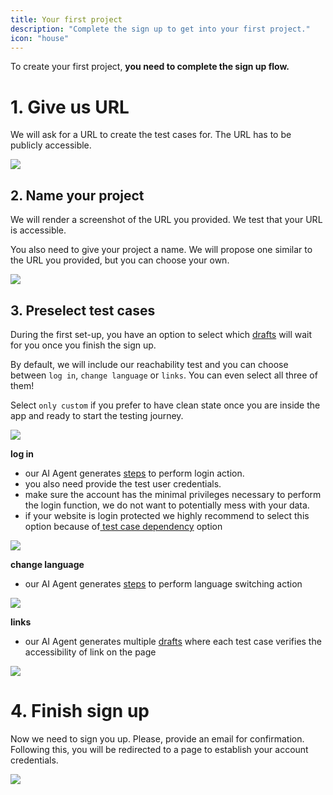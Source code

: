 ```yaml
---
title: Your first project
description: "Complete the sign up to get into your first project."
icon: "house"
---
```


To create your first project, **you need to complete the sign up flow.**

# 1. Give us URL

We will ask for a URL to create the test cases for. The URL has to be publicly accessible.

<Frame caption="caption goes here">
  <img src="images/get-started/your-first-project/give-us-url.png" />
</Frame>

## 2. Name your project

We will render a screenshot of the URL you provided. We test that your URL is accessible.

You also need to give your project a name. We will propose one similar to the URL you provided, but you can choose your own.

<Frame caption="caption goes here">
  <img src="images/get-started/your-first-project/name-your-project.png" />
</Frame>

## 3. Preselect test cases

During the first set-up, you have an option to select which [drafts](/sections/get-started/octo-dictionary/#test-case) will wait for you once you finish the sign up.

By default, we will include our reachability test and you can choose between `log in`, `change language` or `links`.
You can even select all three of them!

Select `only custom` if you prefer to have clean state once you are inside the app and ready to start the testing journey.

<Frame caption="caption goes here">
  <img src="images/get-started/your-first-project/auto-discover.png" />
</Frame>

**log in**

- our AI Agent generates [steps](/sections/get-started/octo-dictionary/#test-steps) to perform login action.
- you also need provide the test user credentials.
- make sure the account has the minimal privileges necessary to perform the login function, we do not want to potentially mess with your data.
- if your website is login protected we highly recommend to select this option because of[ test case dependency](/sections/get-started/octo-dictionary/#test-case-dependency) option

<Frame caption="caption goes here">
  <img src="images/get-started/your-first-project/auto-discover-login.png" />
</Frame>

**change language**

- our AI Agent generates [steps](/sections/get-started/octo-dictionary/#test-steps) to perform language switching action

<Frame caption="caption goes here">
  <img src="images/get-started/your-first-project/auto-discover-change-language.png" />
</Frame>

**links**

- our AI Agent generates multiple [drafts](/sections/get-started/octo-dictionary/#test-case) where each test case verifies the accessibility of link on the page

<Frame caption="caption goes here">
  <img src="images/get-started/your-first-project/auto-discover-links.png" />
</Frame>

# 4. Finish sign up

Now we need to sign you up. Please, provide an email for confirmation. Following this, you will be redirected to a page to establish your account credentials.

<Frame caption="caption goes here">
  <img src="images/get-started/your-first-project/finish-sign-up.png" />
</Frame>
